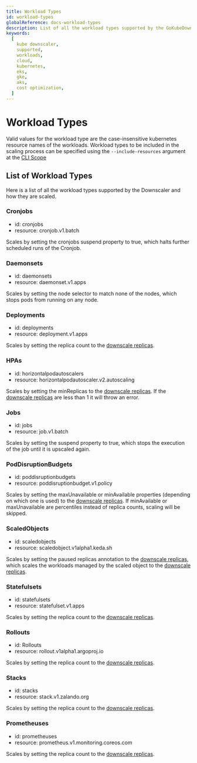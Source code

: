 ```yaml
---
title: Workload Types
id: workload-types
globalReference: docs-workload-types
description: List of all the workload types supported by the GoKubeDownscaler and how they are scaled.
keywords:
  [
    kube downscaler,
    supported,
    workloads,
    cloud,
    kubernetes,
    eks,
    gke,
    aks,
    cost optimization,
  ]
---
```


# Workload Types

Valid values for the workload type are the case-insensitive kubernetes resource names of the workloads.
Workload types to be included in the scaling process can be specified using the `--include-resources` argument
at the [CLI Scope](ref:docs-cli-scope#runtime-configuration)

## List of Workload Types

Here is a list of all the workload types supported by the Downscaler and how they are scaled.

### Cronjobs

- id: cronjobs
- resource: cronjob.v1.batch

Scales by setting the cronjobs suspend property to true, which halts further scheduled runs of the Cronjob.

### Daemonsets

- id: daemonsets
- resource: daemonset.v1.apps

Scales by setting the node selector to match none of the nodes, which stops pods from running on any node.

### Deployments

- id: deployments
- resource: deployment.v1.apps

Scales by setting the replica count to the [downscale replicas](ref:docs-values#downscale-replicas).

### HPAs

- id: horizontalpodautoscalers
- resource: horizontalpodautoscaler.v2.autoscaling

Scales by setting the minReplicas to the [downscale replicas](ref:docs-values#downscale-replicas).
If the [downscale replicas](ref:docs-values#downscale-replicas) are less than 1 it will throw an error.

### Jobs

- id: jobs
- resource: job.v1.batch

Scales by setting the suspend property to true, which stops the execution of the job until it is upscaled again.

### PodDisruptionBudgets

- id: poddisruptionbudgets
- resource: poddisruptionbudget.v1.policy

Scales by setting the maxUnavailable or minAvailable properties (depending on which one is used) to the [downscale replicas](ref:docs-values#downscale-replicas).
If minAvailable or maxUnavailable are percentiles instead of replica counts, scaling will be skipped.

### ScaledObjects

- id: scaledobjects
- resource: scaledobject.v1alpha1.keda.sh

Scales by setting the paused replicas annotation to the [downscale replicas](ref:docs-values#downscale-replicas),
which scales the workloads managed by the scaled object to the [downscale replicas](ref:docs-values#downscale-replicas).

### Statefulsets

- id: statefulsets
- resource: statefulset.v1.apps

Scales by setting the replica count to the [downscale replicas](ref:docs-values#downscale-replicas).

### Rollouts

- id: Rollouts
- resource: rollout.v1alpha1.argoproj.io

Scales by setting the replica count to the [downscale replicas](ref:docs-values#downscale-replicas).

### Stacks

- id: stacks
- resource: stack.v1.zalando.org

Scales by setting the replica count to the [downscale replicas](ref:docs-values#downscale-replicas).

### Prometheuses

- id: prometheuses
- resource: prometheus.v1.monitoring.coreos.com

Scales by setting the replica count to the [downscale replicas](ref:docs-values#downscale-replicas).
